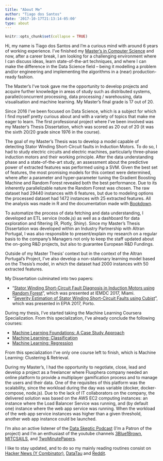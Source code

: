 ```yaml
---
title: "About Me"
author: "Tiago dos Santos"
date: '2017-10-17T21:13:14-05:00'
type: about
---
```


```r
knitr::opts_chunk$set(collapse = TRUE)
```

Hi, my name is Tiago dos Santos and I'm a curious mind with around 6 years of
working experience. I’ve finished my [Master’s in Computer Science](https://www.di.fct.unl.pt/ensino/mestrado-integrado-em-engenharia-informatica) and now, after a career break, I am looking for a challenging environment where I can discuss ideas, learn state-of-the-art techniques, and where I can make the difference in the Data Science field – being it modelling a problem and/or engineering and implementing the algorithms in a (near) production-ready fashion.


The Master’s I’ve took gave me the opportunity to develop projects and acquire further knowledge in areas of study such as distributed systems, parallel/concurrent processing, data processing / warehousing, data visualisation and machine learning. My Master’s final grade is 17 out of 20.


Since 2016 I've been focused on Data Science, which is a subject for which I find myself pretty curious about and with a variety of topics that make me eager to learn.
The first professional project where I’ve been involved was my Master's Thesis Dissertation, which was scored as 20 out of 20 (it was the sixth 20/20 grade since 1976 in the course).

The goal of my Master's Thesis was to develop a model capable of detecting Stator Winding Short-Circuit faults in Induction Motors. To do so, I had to study electric circuits and electric machines, particularly three-phase induction motors and their working principle.
After the data understanding phase and a state-of-the-art study, an assessment about the predictive power of extracted features was performed using a SVM. Given the best set of features, the most promising models for this context were determined, where after a parameter and hyper-parameter tuning the Gradient Boosting Machine and Random Forest revealed both the best performance. 
Due to its inherently parallelizable nature the Random Forest was chosen. 
The raw dataset had 29440 instances with 6 features, but due to modeling options the processed dataset had 1472 instances with 25 extracted features. 
All the analysis was made in R and the documentation made with [Bookdown](https://bookdown.org/yihui/bookdown/).

To automatize the process of data fetching and data understanding, I developed an ETL service
(node.js) as well as a dashboard for data exploration and filtering (R, Plotly, Shiny).
Since my Master’s Thesis Dissertation was developed within an Industry Partnership with Altran Portugal, I was also responsible to present/explain my research on a regular basis to the company’s Managers not only to keep the staff updated about the on-going R&D projects, but also to guarantee European R&D Fundings.

Outside of my Master Thesis' context but in the context of the Altran Portugal's Project, I've also develop a non-stationary learning model  based on the Thesis's model, in which the dataset had 2000 instances with 50 extracted features.

My Dissertation culminated into two papers:

+ “[Stator Winding Short-Circuit Fault Diagnosis in Induction Motors using Random Forest](http://ieeexplore.ieee.org/document/8002350/)”, which was presented at IEMDC 2017, Miami.
+ “[Severity Estimation of Stator Winding Short-Circuit Faults using Cubist](https://link.springer.com/chapter/10.1007/978-3-319-65340-2_18)”, which was presented in EPIA 2017, Porto.

During my thesis, I’ve started taking the Machine Learning Coursera Specialization. From this specialization, I’ve already conclude the following courses:

+ [Machine Learning Foundations: A Case Study Approach](https://www.coursera.org/account/accomplishments/verify/EFE55L58GZBA)
+ [Machine Learning: Classification](https://www.coursera.org/account/accomplishments/verify/REFSWEFWVAXN)
+ [Machine Learning: Regression](https://www.coursera.org/account/accomplishments/verify/JZT8S8K76PF4)

From this specialization I’ve only one course left to finish, which is Machine Learning: Clustering & Retrieval.
  
During my Master’s, I had the opportunity to negotiate, close, lead and develop a project as a freelancer where Fluxphera company needed an online platform to provide a multiplayer gamification process and to manage the users and their data.
One of the requisites of this platform was the scalability, since the workload during the day was variable (docker, docker-compose, node.js). 
Due to the lack of IT collaborators on the company, the delivered solution was based on the AWS EC2 computing instances: an instance where the Load Balancer Service was running, and (by default one) instance where the web app service was running. 
When the workload of the web app service instances was higher than a given threshold, another web app instance could be launched.

I’m also an active listener of the [Data Skeptic Podcast](https://dataskeptic.com/) (I’m a Patron of the project) and I’m an enthusiast of the youtube channels [3Blue1Brown](https://www.youtube.com/channel/UCYO_jab_esuFRV4b17AJtAw), [MITCSAILS](https://www.youtube.com/user/MITCSAIL), and [TwoMinutePapers](https://www.youtube.com/user/keeroyz).

I like to stay updated, and to do so my mainly reading routines consist on [Hacker News (Y Combinator)](https://news.ycombinator.com/), [DataTau](http://www.datatau.com/) and [Reddit](https://www.reddit.com/).